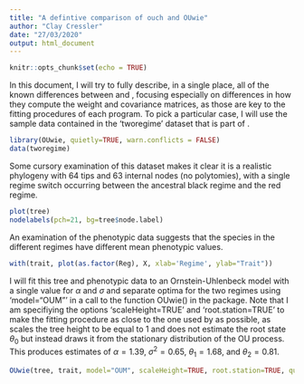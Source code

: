 ```yaml
---
title: "A defintive comparison of ouch and OUwie"
author: "Clay Cressler"
date: "27/03/2020"
output: html_document
---
```


```r
knitr::opts_chunk$set(echo = TRUE)
```

In this document, I will try to fully describe, in a single place, all of the known differences between \texttt{ouch} and \texttt{OUwie}, focusing especially on differences in how they compute the weight and covariance matrices, as those are key to the fitting procedures of each program.
To pick a particular case, I will use the sample data contained in the 'tworegime' dataset that is part of \texttt{OUwie}.

```r
library(OUwie, quietly=TRUE, warn.conflicts = FALSE)
data(tworegime)

```

Some cursory examination of this dataset makes it clear it is a realistic phylogeny with 64 tips and 63 internal nodes (no polytomies), with a single regime switch occurring between the ancestral black regime and the red regime.

```r
plot(tree)
nodelabels(pch=21, bg=tree$node.label)
```

An examination of the phenotypic data suggests that the species in the different regimes have different mean phenotypic values.

```r
with(trait, plot(as.factor(Reg), X, xlab='Regime', ylab="Trait"))
```

I will fit this tree and phenotypic data to an Ornstein-Uhlenbeck model with a single value for $\alpha$ and $\sigma$ and separate optima for the two regimes using 'model="OUM"' in a call to the function OUwie() in the \texttt{OUwie} package. Note that I am specifiying the options 'scaleHeight=TRUE' and 'root.station=TRUE' to make the fitting procedure as close to the one used by \texttt{ouch} as possible, as \texttt{ouch} scales the tree height to be equal to 1 and does not estimate the root state $\theta_0$ but instead draws it from the stationary distribution of the OU process. This produces estimates of $\alpha=1.39$, $\sigma^2=0.65$, $\theta_1=1.68$, and $\theta_2=0.81$.
```r
OUwie(tree, trait, model="OUM", scaleHeight=TRUE, root.station=TRUE, quiet=TRUE)
```
